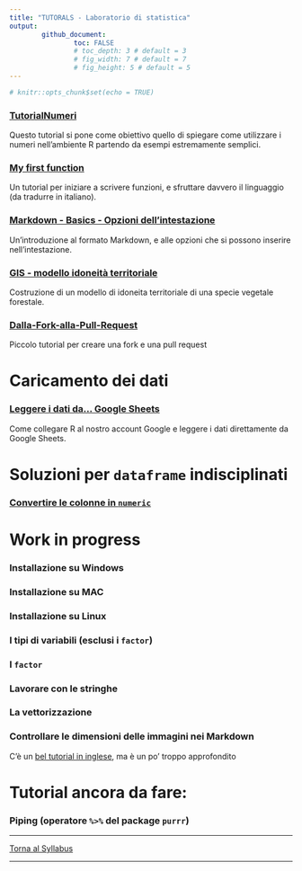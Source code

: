 ```yaml
---
title: "TUTORALS - Laboratorio di statistica"
output: 
        github_document:
                toc: FALSE
                # toc_depth: 3 # default = 3
                # fig_width: 7 # default = 7
                # fig_height: 5 # default = 5
---
```


```r
# knitr::opts_chunk$set(echo = TRUE)
```

### [TutorialNumeri](https://github.com/lucamoca22/TutorialNumeri)

Questo tutorial si pone come obiettivo quello di spiegare come utilizzare i numeri nell'ambiente R partendo da esempi estremamente semplici.

### [My first function](https://github.com/saveriofrancini/My_first_function)

Un tutorial per iniziare a scrivere funzioni, e sfruttare davvero il linguaggio (da tradurre in italiano).

### [Markdown - Basics - Opzioni dell'intestazione](https://github.com/CBUFLM/RCourse_assignments)

Un'introduzione al formato Markdown, e alle opzioni che si possono inserire nell'intestazione.

### [GIS - modello idoneità territoriale](https://github.com/GregorioFantoni/tutorial-modello-idoneita-territoriale)

Costruzione di un modello di idoneita territoriale di una specie vegetale forestale.

### [Dalla-Fork-alla-Pull-Request](https://github.com/eliavangi/Dalla-Fork-alla-Pull-Request)

Piccolo tutorial per creare una fork e una pull request

# Caricamento dei dati

### [Leggere i dati da... Google Sheets](google_sheets/)

Come collegare R al nostro account Google e leggere i dati direttamente da Google Sheets.

# Soluzioni per `dataframe` indisciplinati

### [Convertire le colonne in `numeric`](colonne_numeriche/)

# Work in progress

### Installazione su Windows

### Installazione su MAC

### Installazione su Linux

### I tipi di variabili (esclusi i `factor`)

### I `factor`

### Lavorare con le stringhe

### La vettorizzazione

### Controllare le dimensioni delle immagini nei Markdown 

C'è un [bel tutorial in inglese](https://www.zevross.com/blog/2017/06/19/tips-and-tricks-for-working-with-images-and-figures-in-r-markdown-documents/), ma è un po' troppo approfondito

# Tutorial ancora da fare:

### Piping (operatore `%>%` del package `purrr`)

---

<div align="center">
[Torna al Syllabus](../README.md)
</div>
---

